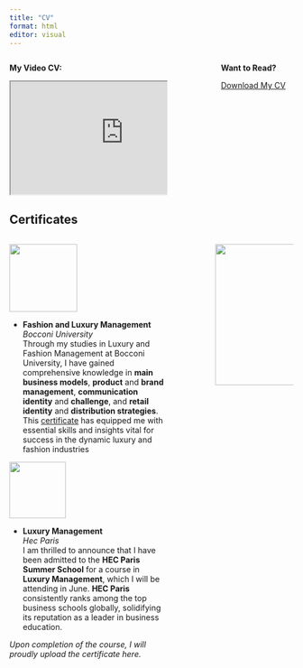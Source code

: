 ```yaml
---
title: "CV"
format: html
editor: visual
---
```


::: columns
::: {.column width="55%"}
**My Video CV:**

<!-- Begin YouTube embed code -->

<iframe width="400" height="200" src="https://www.youtube.com/embed/3tpwWfNyDlo" title="Video Resume" frameborder="3" allow="accelerometer; clipboard-write; encrypted-media; gyroscope; picture-in-picture" allowfullscreen>

</iframe>

<!-- End YouTube embed code -->
:::

::: {.column width="10%"}
:::

::: {.column width="25%"}
**Want to Read?**

[Download My CV](files/mariarosaria.dibagno-cv.pdf){.button download="CVResume.pdf"}
:::
:::

## Certificates

::: columns
::: {.column width="60%"}
![](images/Bocconi_University_Logo.png){width="120" height="auto" style="text-align: center"}

-   **Fashion and Luxury Management** <br> *Bocconi University*<br> Through my studies in Luxury and Fashion Management at Bocconi University, I have gained comprehensive knowledge in **main business models**, **product** and **brand management**, **communication identity** and **challenge**, and **retail identity** and **distribution strategies**. This [certificate](images/CERTIFICATE_LANDING_PAGE~UNPKY3DH64LW.jpeg) has equipped me with essential skills and insights vital for success in the dynamic luxury and fashion industries

![](images/HEC_Paris.svg.png){width="100" height="auto" style="text-align: center"}

-   **Luxury Management**<br> *Hec Paris*<br> I am thrilled to announce that I have been admitted to the **HEC Paris Summer School** for a course in **Luxury Management**, which I will be attending in June. **HEC Paris** consistently ranks among the top business schools globally, solidifying its reputation as a leader in business education.

*Upon completion of the course, I will proudly upload the certificate here.*
:::

::: {.column width="10%"}
:::

::: {.column width="30%"}
![](images/E_SDG_inverted_CMYK-12-scaled.jpg){width="250" height="auto"}
:::
:::
